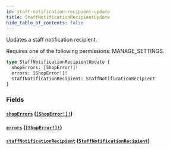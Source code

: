 ```yaml
---
id: staff-notification-recipient-update
title: StaffNotificationRecipientUpdate
hide_table_of_contents: false
---
```


Updates a staff notification recipient.

Requires one of the following permissions: MANAGE_SETTINGS.

```graphql
type StaffNotificationRecipientUpdate {
  shopErrors: [ShopError!]!
  errors: [ShopError!]!
  staffNotificationRecipient: StaffNotificationRecipient
}
```

### Fields

#### [`shopErrors`](#) ([`[ShopError!]!`](../../../developer/api-reference/objects/shop-error))

#### [`errors`](#) ([`[ShopError!]!`](../../../developer/api-reference/objects/shop-error))

#### [`staffNotificationRecipient`](#) ([`StaffNotificationRecipient`](../../../developer/api-reference/objects/staff-notification-recipient))
